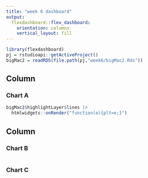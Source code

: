 ```yaml
---
title: "week 6 dashboard"
output: 
  flexdashboard::flex_dashboard:
    orientation: columns
    vertical_layout: fill
---
```


```r
library(flexdashboard)
pj = rstudioapi::getActiveProject()
bigMac2 = readRDS(file.path(pj,"week6/bigMac2.Rds"))

```

Column {data-width=650}
-----------------------------------------------------------------------

### Chart A

```r
bigMac2$highlightLayer$lines |> 
  htmlwidgets::onRender("function(e){plt=e;}")
```

Column {data-width=350}
-----------------------------------------------------------------------

### Chart B

```r

```

### Chart C

```r

```

